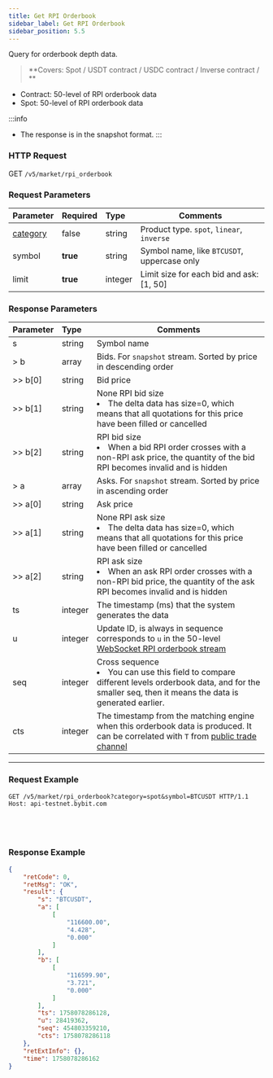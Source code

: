 ```yaml
---
title: Get RPI Orderbook
sidebar_label: Get RPI Orderbook
sidebar_position: 5.5
---
```


Query for orderbook depth data.
> **Covers: Spot / USDT contract / USDC contract / Inverse contract / **

* Contract: 50-level of RPI orderbook data
* Spot: 50-level of RPI orderbook data

:::info
* The response is in the snapshot format.
:::

### HTTP Request
GET `/v5/market/rpi_orderbook`

### Request Parameters
| Parameter | Required | Type | Comments|
|:----- |:-------|:-----|------ |
|[category](../enum#category) |false |string |Product type. `spot`, `linear`, `inverse` |
|symbol |**true** |string |Symbol name, like `BTCUSDT`, uppercase only|
|limit |**true** |integer |Limit size for each bid and ask: [1, 50]|

### Response Parameters
| Parameter | Type | Comments|
|:----- |:-----|----- |
|s |string |Symbol name |
|> b |array |Bids. For `snapshot` stream. Sorted by price in descending order  |
|>> b[0] |string |Bid price |
|>> b[1] |string |None RPI bid size <li>The delta data has size=0, which means that all quotations for this price have been filled or cancelled</li>|
|>> b[2] |string |RPI bid size <li>When a bid RPI order crosses with a non-RPI ask price, the quantity of the bid RPI becomes invalid and is hidden</li>|
|> a |array |Asks. For `snapshot` stream. Sorted by price in ascending order  |
|>> a[0] |string |Ask price |
|>> a[1] |string |None RPI ask size <li>The delta data has size=0, which means that all quotations for this price have been filled or cancelled</li> |
|>> a[2] |string |RPI ask size  <li>When an ask RPI order crosses with a non-RPI bid price, the quantity of the ask RPI becomes invalid and is hidden</li>|
|ts |integer |The timestamp (ms) that the system generates the data |
|u |integer |Update ID, is always in sequence corresponds to `u` in the 50-level [WebSocket RPI orderbook stream](https://bybit-exchange.github.io/docs/v5/websocket/public/orderbook-rpi)|
|seq |integer |Cross sequence <li>You can use this field to compare different levels orderbook data, and for the smaller seq, then it means the data is generated earlier. </li>|
|cts |integer |The timestamp from the matching engine when this orderbook data is produced. It can be correlated with `T` from [public trade channel](../websocket/public/trade#)|

---

### Request Example

<Tabs groupId="programming-languages">
<TabItem value="http" label="HTTP">

```http
GET /v5/market/rpi_orderbook?category=spot&symbol=BTCUSDT HTTP/1.1
Host: api-testnet.bybit.com
```

</TabItem>
<TabItem value="python" label="Python">

```python
```

</TabItem>
<TabItem value="Go" label="Go">

```go
```

</TabItem>
<TabItem value="java" label="Java">

```java
```

</TabItem>
<TabItem value="Node" label="Node.js">

```n4js
```

</TabItem>
</Tabs>

### Response Example

```json
{
    "retCode": 0,
    "retMsg": "OK",
    "result": {
        "s": "BTCUSDT",
        "a": [
            [
                "116600.00",
                "4.428",
                "0.000"
            ]
        ],
        "b": [
            [
                "116599.90",
                "3.721",
                "0.000"
            ]
        ],
        "ts": 1758078286128,
        "u": 28419362,
        "seq": 454803359210,
        "cts": 1758078286118
    },
    "retExtInfo": {},
    "time": 1758078286162
}
```
